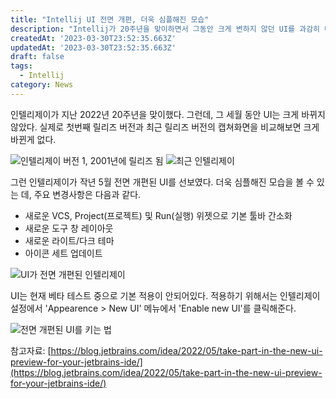 ```yaml
---
title: "Intellij UI 전면 개편, 더욱 심플해진 모습"
description: "Intellij가 20주년을 맞이하면서 그동안 크게 변하지 않던 UI를 과감히 바꾸었다."
createdAt: '2023-03-30T23:52:35.663Z'
updatedAt: '2023-03-30T23:52:35.663Z'
draft: false
tags:
  - Intellij
category: News
---
```

인텔리제이가 지난 2022년 20주년을 맞이했다. 그런데, 그 세월 동안 UI는 크게 바뀌지 않았다. 실제로 첫번째 릴리즈 버전과 최근 릴리즈 버전의 캡쳐화면을 비교해보면 크게 바뀐게 없다.

![인텔리제이 버전 1, 2001년에 릴리즈 됨](/posts/intellij-new-ui/intellij-version-1.png)
![최근 인텔리제이](/posts/intellij-new-ui/modern-intellij-version.webp)

그런 인텔리제이가 작년 5월 전면 개편된 UI를 선보였다. 더욱 심플해진 모습을 볼 수 있는 데, 주요 변경사항은 다음과 같다.
 - 새로운 VCS, Project(프로젝트) 및 Run(실행) 위젯으로 기본 툴바 간소화
 - 새로운 도구 창 레이아웃
 - 새로운 라이트/다크 테마
 - 아이콘 세트 업데이트

![UI가 전면 개편된 인텔리제이](/posts/intellij-new-ui/intellij-new-ui.png)

UI는 현재 베타 테스트 중으로 기본 적용이 안되어있다. 적용하기 위해서는 인텔리제이 설정에서 'Appearence > New UI' 메뉴에서 'Enable new UI'를 클릭해준다.

![전면 개편된 UI를 키는 법](/posts/intellij-new-ui/intellij-new-ui-setting.png)

참고자료: [https://blog.jetbrains.com/idea/2022/05/take-part-in-the-new-ui-preview-for-your-jetbrains-ide/](https://blog.jetbrains.com/idea/2022/05/take-part-in-the-new-ui-preview-for-your-jetbrains-ide/)